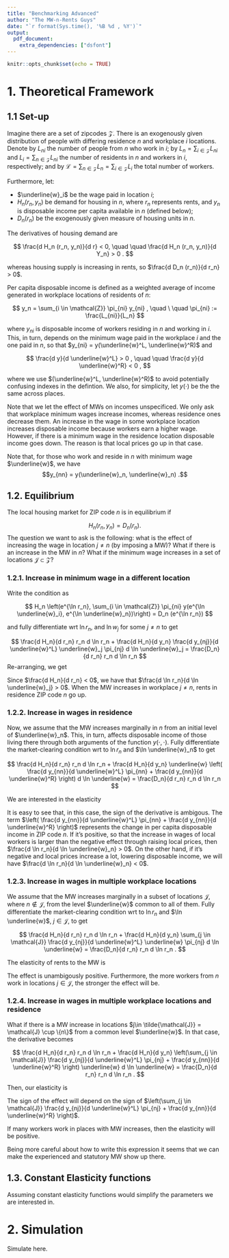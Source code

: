 ```yaml
---
title: "Benchmarking Advanced"
author: "The MW-n-Rents Guys"
date: "`r format(Sys.time(), '%B %d , %Y')`"
output: 
  pdf_document:
    extra_dependencies: ["dsfont"]
---
```


```r
knitr::opts_chunk$set(echo = TRUE)
```

# 1. Theoretical Framework

## 1.1 Set-up

Imagine there are a set of zipcodes $\mathcal{Z}$. 
There is an exogenously given distribution of people with differing
residence $n$ and workplace $i$ locations.
Denote by $L_{n i}$ the number of people from $n$ who work in $i$;
by $L_n = \sum_{i \in \mathcal{Z}} L_{n i}$ and $L_i = \sum_{n \in \mathcal{Z}} L_{n i}$ 
the number of residents in $n$ and workers in $i$, respectively;
and by $\mathcal{L}=\sum_{n \in \mathcal{Z}}L_n=\sum_{i \in \mathcal{Z}}L_i$
the total number of workers.

Furthermore, let:

- $\underline{w}_i$ be the wage paid in location $i$; 
- $H_n \left(r_n, y_n \right)$ be demand for housing in $n$, where $r_n$ represents 
rents, and $y_n$ is disposable income per capita available in $n$ (defined below);
- $D_n (r_n)$ be the exogenously given measure of housing units in $n$.

The derivatives of housing demand are

$$
\frac{d H_n (r_n, y_n)}{d r} < 0, 
  \quad \quad 
\frac{d H_n (r_n, y_n)}{d Y_n} > 0 .
$$

whereas housing supply is increasing in rents, so $\frac{d D_n (r_n)}{d r_n} > 0$.

Per capita disposable income is defined as a weighted average of income generated
in workplace locations of residents of $n$:

$$ 
y_n = \sum_{i \in \mathcal{Z}} \pi_{ni} y_{ni} , 
  \quad \ \quad 
\pi_{ni} := \frac{L_{ni}}{L_n}
$$

where $y_{ni}$ is disposable income of workers residing in $n$ and working in $i$.
This, in turn, depends on the minimum wage paid in the workplace $i$ and the one 
paid in $n$, so that $y_{ni} = y(\underline{w}^L, \underline{w}^R)$ and 

$$
\frac{d y}{d \underline{w}^L} > 0 , 
\quad \quad 
\frac{d y}{d \underline{w}^R} < 0 ,
$$

where we use $(\underline{w}^L, \underline{w}^R)$ to avoid potentially confusing 
indexes in the defintion. We also, for simplicity, let $y(\cdot)$ be the the same 
across places.

Note that we let the effect of MWs on incomes unspecificed. We only ask that workplace 
minimum wages increase incomes, whereas residence ones decrease them.
An increase in the wage in some workplace location increases disposable income
because workers earn a higher wage. 
However, if there is a minimum wage in the residence location disposable income 
goes down. The reason is that local prices go up in that case.

Note that, for those who work and reside in $n$ with minimum wage $\underline{w}$, 
we have $$y_{nn} = y(\underline{w}_n, \underline{w}_n) .$$


## 1.2. Equilibrium

The local housing market for ZIP code $n$ is in equilibrium if

$$ H_n (r_n, y_n) =  D_n (r_n) .$$
The question we want to ask is the following: what is the effect of increasing
the wage in location $j \neq n$ (by imposing a MW)? What if there is an increase 
in the MW in $n$? What if the minimum wage increases in a set of locations 
$\mathcal{J} \subset \mathcal{Z}$?

### 1.2.1. Increase in minimum wage in a different location

Write the condition as 

$$ H_n \left(e^{\ln r_n}, 
  \sum_{i \in \mathcal{Z}} \pi_{ni} y(e^{\ln \underline{w}_i}, e^{\ln \underline{w}_n})\right) 
  =  D_n (e^{\ln r_n}) $$

and fully differentiate wrt $\ln r_n$, and $\ln w_j$ for some $j\neq n$ to get

$$ 
\frac{d H_n}{d r_n} r_n d \ln r_n 
  + \frac{d H_n}{d y_n} \frac{d y_{nj}}{d \underline{w}^L} 
              \underline{w}_j \pi_{nj} d \ln \underline{w}_j
  = \frac{D_n}{d r_n} r_n d \ln r_n
$$
Re-arranging, we get
\begin{equation}\label{eq:mw_other}
  \frac{d \ln r_n}{d \ln \underline{w}_j} 
  = \frac{\pi_{nj} \frac{d H_n}{d y_n} \frac{d y_{nj}}{d \underline{w}^L}}
          {\left(\frac{D_n}{d r_n} - \frac{d H_n}{d r_n}\right)}
    \frac{\underline{w}_j}{r_n}
\end{equation}

Since $\frac{d H_n}{d r_n} < 0$, we have that $\frac{d \ln r_n}{d \ln \underline{w}_j} > 0$.
When the MW increases in workplace $j \neq n$, rents in residence ZIP code $n$
go up.

### 1.2.2. Increase in wages in residence

Now, we assume that the MW increases marginally in $n$ from an initial level of 
$\underline{w}_n$. 
This, in turn, affects disposable income of those living there through both 
arguments of the function $y(\cdot, \cdot)$.
Fully differentiate the market-clearing condition wrt to $\ln r_n$ and 
$\ln \underline{w}_n$ to get

$$ 
\frac{d H_n}{d r_n} r_n d \ln r_n 
  + \frac{d H_n}{d y_n} \underline{w}
        \left( \frac{d y_{nn}}{d \underline{w}^L} \pi_{nn} + \frac{d y_{nn}}{d \underline{w}^R} \right)
        d \ln \underline{w}
  = \frac{D_n}{d r_n} r_n d \ln r_n
$$

We are interested in the elasticity

\begin{equation}\label{eq:mw_residence}
  \frac{d \ln r_n}{d \ln \underline{w}}
  = \frac{\frac{d H_n}{d y_n}
            \left( \frac{d y_{nn}}{d \underline{w}^L} \pi_{nn} + \frac{d y_{nn}}{d \underline{w}^R} \right)}
          {\left(\frac{D_n}{d r_n} - \frac{d H_n}{d r_n}\right)}
    \frac{\underline{w}_n }{r_n}
\end{equation}

It is easy to see that, in this case, the sign of the derivative is ambigous. 
The term $\left( \frac{d y_{nn}}{d \underline{w}^L} \pi_{nn} 
                + \frac{d y_{nn}}{d \underline{w}^R} \right)$
represents the change in per capita disposable income in ZIP code $n$.
If it's positive, so that the increase in wages of local workers is larger than
the negative effect through raising local prices, 
then $\frac{d \ln r_n}{d \ln \underline{w}_n} > 0$.
On the other hand, if it's negative and local prices increase a lot, lowering 
disposable income, we will have $\frac{d \ln r_n}{d \ln \underline{w}_n} < 0$.

### 1.2.3. Increase in wages in multiple workplace locations

We assume that the MW increases marginally in a subset of locations $\mathcal{J}$,
where $n \notin \mathcal{J}$, from the level $\underline{w}$ common to all of them.
Fully differentiate the market-clearing condition wrt to $\ln r_n$ 
and $\ln \underline{w}$, $j \in \mathcal{J}$, to get

$$
\frac{d H_n}{d r_n} r_n d \ln r_n 
  + \frac{d H_n}{d y_n} \sum_{j \in \mathcal{J}}
                \frac{d y_{nj}}{d \underline{w}^L} \underline{w} \pi_{nj} d \ln \underline{w}
  = \frac{D_n}{d r_n} r_n d \ln r_n .
$$

The elasticity of rents to the MW is

\begin{equation}\label{eq:mw_many_workplace}
  \frac{d \ln r_n}{d \ln \underline{w}}
  = \frac{\frac{d H_n}{d y_n} \sum_{j \in \mathcal{J}} \frac{d y_{nj}}{d \underline{w}^L} \pi_{nj}}
          {\left(\frac{D_n}{d r_n} - \frac{d H_n}{d r_n}\right)}
    \frac{\underline{w}}{r_n}
\end{equation}

The effect is unambigously positive. Furthermore, the more workers from $n$
work in locations $j \in \mathcal{J}$, the stronger the effect will be.

### 1.2.4. Increase in wages in multiple workplace locations and residence

What if there is a MW increase in locations 
$j\in \tilde{\mathcal{J}} = \mathcal{J} \cup \{n\}$ from a common level $\underline{w}$. 
In that case, the derivative becomes

$$ 
\frac{d H_n}{d r_n} r_n d \ln r_n 
  + \frac{d H_n}{d y_n} 
  \left(\sum_{j \in \mathcal{J}} 
                \frac{d y_{nj}}{d \underline{w}^L} \pi_{nj} 
                + \frac{d y_{nn}}{d \underline{w}^R} \right) \underline{w} d \ln \underline{w}
  = \frac{D_n}{d r_n} r_n d \ln r_n .
$$


Then, our elasticity is

\begin{equation}\label{eq:mw_many_workplace}
  \frac{d \ln r_n}{d \ln \underline{w}}
  = \frac{\frac{d H_n}{d y_n} \left(\sum_{j \in \mathcal{J}} 
                      \frac{d y_{nj}}{d \underline{w}^L} \pi_{nj} 
                      + \frac{d y_{nn}}{d \underline{w}^R} \right)}
          {\left(\frac{D_n}{d r_n} - \frac{d H_n}{d r_n}\right)}
    \frac{\underline{\tilde{w}}}{r_n}
\end{equation}

The sign of the effect will depend on the sign of
$\left(\sum_{j \in \mathcal{J}}
    \frac{d y_{nj}}{d \underline{w}^L} \pi_{nj}
    + \frac{d y_{nn}}{d \underline{w}^R} \right)$.

If many workers work in places with MW increases, then the elasticity will be positive.

Being more careful about how to write this expression it seems that we can make 
the experienced and statutory MW show up there.

## 1.3. Constant Elasticity functions

Assuming constant elasticity functions would simplify the parameters we are 
interested in.


# 2. Simulation

Simulate here.

